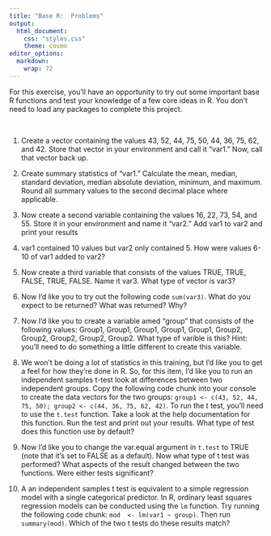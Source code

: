 ```yaml
---
title: "Base R:  Problems"
output:
  html_document:
    css: "styles.css"
    theme: cosmo
editor_options: 
  markdown: 
    wrap: 72
---
```


```{=html}
<style>
.list-group-item.active, .list-group-item.active:focus, .list-group-item.active:hover {
    background-color: #a6873b;
    color: black;
    font-weight: bold;
}
</style>
```
```{=html}
<style>
  .nav-pills>li>a:hover, .nav-pills>li>a:focus, .nav-pills>li.active>a,     .nav-pills>li.active>a:hover, .nav-pills>li.active>a:focus{
     background-color: #a6873b;
     font-weight: bold;
          color: black;
     }
</style>
```
```{=html}
<style>
  .nav-pills>li>a {
     color: black;
     }
</style>
```
```{=html}
<style>
  a {
     color: #a6873b;
     text-decoration: none;
     }
</style>
```
```{=html}
<style>
  a:hover {
     color: #a6873b;
     font-weight: bold;
     }
</style>
```



For this exercise, you'll have an opportunity to try out some important base R functions and test your knowledge of a few core ideas in R.  You don't need to load any packages to complete this project.

<br>


1.  Create a vector containing the values 43, 52, 44, 75, 50, 44, 36, 75, 62, and 42.  Store that vector in your environment and call it "var1."  Now, call that vector back up.

2.  Create summary statistics of "var1."  Calculate the mean, median, standard deviation, median absolute deviation, minimum, and maximum.  Round all summary values to the second decimal place where applicable.

3.  Now create a second variable containing the values 16, 22, 73, 54, and 55.  Store it in your environment and name it "var2."  Add var1 to var2 and print your results

4.  var1 contained 10 values but var2 only contained 5.  How were values 6-10 of var1 added to var2?

5.  Now create a third variable that consists of the values TRUE, TRUE, FALSE, TRUE, FALSE.  Name it var3.  What type of vector is var3?

6.  Now I'd like you to try out the following code `sum(var3)`.  What do you expect to be returned?  What was returned?  Why?

7.  Now I'd like you to create a variable amed "group" that consists of the following values:  Group1, Group1, Group1, Group1, Group1, Group2, Group2, Group2, Group2, Group2.  What type of varible is this?  Hint:  you'll need to do something a little different to create this variable.

8.  We won't be doing a lot of statistics in this training, but I'd like you to get a feel for how they're done in R.  So, for this item, I'd like you to run an independent samples t-test look at differences between two independent groups.  Copy the following code chunk into your console to create the data vectors for the two groups:  `group1 <- c(43, 52, 44, 75, 50); group2 <- c(44, 36, 75, 62, 42)`.  To run the t test, you'll need to use the `t.test` function.  Take a look at the help documentation for this function.  Run the test and print out your results.  What type of test does this function use by default?

9.  Now I'd like you to change the var.equal argument in `t.test` to TRUE (note that it's set to FALSE as a default).  Now what type of t test was performed?  What aspects of the result changed between the two functions.  Were either tests significant?

10.  A an independent samples t test is equivalent to a simple regression model with a single categorical predictor.  In R, ordinary least squares regression models can be conducted using the `lm` function.  Try running the following code chunk:  `mod  <- lm(var1 ~ group)`.  Then run `summary(mod)`.  Which of the two t tests do these results match?



